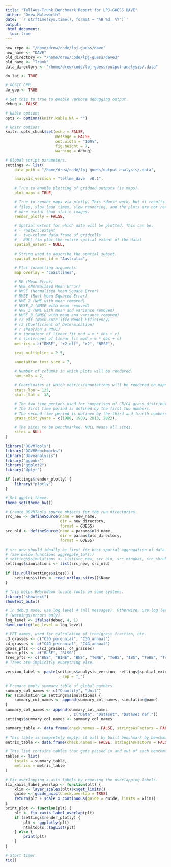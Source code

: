```yaml
---
title: "TellAus-Trunk Benchmark Report for LPJ-GUESS DAVE"
author: "Drew Holzworth"
date: '`r strftime(Sys.time(), format = "%B %d, %Y")`'
output:
 html_document:
  toc: true
---
```


```r

new_repo <- "/home/drew/code/lpj-guess/dave"
new_name <- "DAVE"
old_directory <- "/home/drew/code/lpj-guess/dave3"
old_name <- "Trunk"
data_directory <- "/home/drew/code/lpj-guess/output-analysis/.data"

do_lai <- TRUE

# GOSIF GPP
do_gpp <- TRUE

# Set this to true to enable verbose debugging output.
debug <- FALSE

# kable options
opts <- options(knitr.kable.NA = "")

# knitr options
knitr::opts_chunk$set(echo = FALSE,
                      message = FALSE,
                      out.width = "100%",
                      fig.height = 7,
                      warning = debug)

# Global script parameters.
settings <- list(
    data_path = "/home/drew/code/lpj-guess/output-analysis/.data",

    analysis_version = "tellme_dave  v0.1",

    # True to enable plotting of gridded outputs (ie maps).
    plot_maps = TRUE,

    # True to render maps via plotly. This *does* work, but it results in large
    # files, slow load times, slow rendering, and the plots are not really much
    # more useful than static images.
    render_plotly = FALSE,

    # Spatial extent for which data will be plotted. This can be:
    # - raster::extent
    # - two-column data.frame of gridcells
    # - NULL (to plot the entire spatial extent of the data)
    spatial_extent = NULL,

    # String used to describe the spatial subset.
    spatial_extent_id = "Australia",

    # Plot formatting arguments.
    map_overlay = "coastlines",

    # ME (Mean Error)
    # NME (Normalised Mean Error)
    # NMSE (Normalised Mean Square Error)
    # RMSE (Root Mean Squared Error)
    # NME_2 (NME with mean removed)
    # NMSE_2 (NMSE with mean removed)
    # NME_3 (NME with mean and variance removed)
    # NMSE_3 (NMSE with mean and variance removed)
    # r2_eff (Nash-Sutcliffe Model Efficiency)
    # r2 (Coefficient of Determination)
    # r (Pearson's PMCC)
    # m (gradient of linear fit mod = m * obs + c)
    # c (intercept of linear fit mod = m * obs + c)
    metrics = c("RMSE", "r2_eff", "r2", "NMSE"),

    text_multiplier = 2.5,

    annotation_text_size = 7,

    # Number of columns in which plots will be rendered.
    num_cols = 2,

    # Coordinates at which metrics/annotations will be rendered on maps.
    stats_lon = 125,
    stats_lat = -38,

    # The two time periods used for comparison of C3/C4 grass distribution.
    # The first time period is defined by the first two numbers.
    # The second time period is defined by the third and fourth numbers.
    grass_dist_years = c(1980, 1989, 2013, 2022),

    # The sites to be benchmarked. NULL means all sites.
    sites = NULL
)
```

```r
library("DGVMTools")
library("DGVMBenchmarks")
library("daveanalysis")
library("ggpubr")
library("ggplot2")
library("dplyr")

if (settings$render_plotly) {
    library("plotly")
}

# Set ggplot theme.
theme_set(theme_bw())

# Create DGVMTools source objects for the run directories.
src_new <- defineSource(name = new_name,
                        dir = new_directory,
                        format = GUESS)
src_old <- defineSource(name = params$old_name,
                        dir = params$old_directory,
                        format = GUESS)

# src_new should ideally be first for best spatial aggregation of data.
# (See below functions aggregate_to*())
# settings$simulations <- list(src_new, src_old, src_mingkai, src_shrub)
settings$simulations <- list(src_new, src_old)

if (is.null(settings$sites)) {
    settings$sites <- read_ozflux_sites()$Name
}

# This helps RMarkdown locate fonts on some systems.
library("showtext")
showtext_auto()

# In debug mode, use log level 4 (all messages). Otherwise, use log level 1
# (warnings/errors only).
log_level <- ifelse(debug, 4, 1)
dave_config(log_level = log_level)

# PFT names, used for calculation of tree/grass fraction, etc.
c3_grasses <- c("C3G_perennial", "C3G_annual")
c4_grasses <- c("C4G_perennial", "C4G_annual")
grass_pfts <- c(c3_grasses, c4_grasses)
shrub_pfts <- c("BLSE", "BLSS")
tree_pfts <- c("BNE", "BINE", "BNS", "TeNE", "TeBS", "IBS", "TeBE", "TrBE", "TrIBE", "TrBR")
# Trees are implicitly everything else.

version_label <- paste(settings$analysis_version, settings$spatial_extent_id
                       , sep = "_")

# Prepare empty summary table of global numbers.
summary_col_names <- c("Quantity", "Unit")
for (simulation in settings$simulations) {
    summary_col_names <- append(summary_col_names, simulation@name)
}
summary_col_names <- append(summary_col_names
                            , c("Data", "Dataset", "Dataset ref."))
settings$summary_col_names <- summary_col_names

summary_table <- data.frame(check.names = FALSE, stringsAsFactors = FALSE)

# This table is completely empty; it will by built benchmark by benchmark.
metric_table <- data.frame(check.names = FALSE, stringsAsFactors = FALSE)

# This list contains tables that gets passed in and out of each benchmark.
tables <- list(
    totals = summary_table,
    metrics = metric_table
)

# Fix overlapping x-axis labels by removing the overlapping labels.
fix_xaxis_label_overlap <- function(plt) {
    xlim <- layer_scales(plt)$x$get_limits()
    guide <- guide_axis(check.overlap = TRUE)
    return(plt + scale_x_continuous(guide = guide, limits = xlim))
}
print_plot <- function(plt) {
    plt <- fix_xaxis_label_overlap(plt)
    if (settings$render_plotly) {
        plt <- ggplotly(plt)
        htmltools::tagList(plt)
    } else {
        print(plt)
    }
}

# Start timer.
tic()
```
